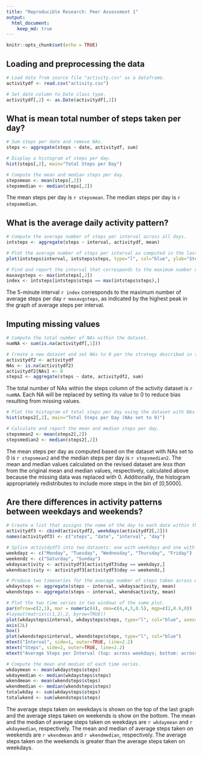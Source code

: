 ```yaml
---
title: "Reproducible Research: Peer Assessment 1"
output: 
  html_document:
    keep_md: true
---
```


```r
knitr::opts_chunk$set(echo = TRUE)
```

## Loading and preprocessing the data
```r
# Load data from source file "activity.csv" as a dataframe.
activitydf <- read.csv("activity.csv")

# Set date column to Date class type.
activitydf[,2] <- as.Date(activitydf[,2])
```


## What is mean total number of steps taken per day?
```r
# Sum steps per date and remove NAs.
steps <- aggregate(steps ~ date, activitydf, sum)

# Display a histogram of steps per day.
hist(steps[,2], main="Total Steps per Day")

# Compute the mean and median steps per day.
stepsmean <- mean(steps[,2])
stepsmedian <- median(steps[,2])
```


The mean steps per day is `r stepsmean`. The median steps per day is `r stepsmedian`.


## What is the average daily activity pattern?
```r
# Compute the average number of steps per interval across all days.
intsteps <- aggregate(steps ~ interval, activitydf, mean)

# Plot the average number of steps per interval as computed in the last step.
plot(intsteps$interval, intsteps$steps, type="l", col="blue", ylab="Steps", xlab="Interval", main="Average Steps per Interval (across all days)")

# Find and report the interval that corresponds to the maximum number of average steps per day as calculated across all days.
maxavgsteps <- max(intsteps[,2])
index <- intsteps[intsteps$steps == max(intsteps$steps),]
```

The 5-minute interval `r index` corresponds to the maximum number of average steps per day `r maxavgsteps`, as indicated by the highest peak in the graph of average steps per interval.

## Imputing missing values
```r
# Compute the total number of NAs within the dataset.
numNA <- sum(is.na(activitydf[,1]))

# Create a new dataset and set NAs to 0 per the strategy described in the text.
activitydf2 <- activitydf
NAs <- is.na(activitydf2)
activitydf2[NAs] <- 0
steps2 <- aggregate(steps ~ date, activitydf2, sum)

```

The total number of NAs within the steps column of the activity dataset is `r numNA`. Each NA will be replaced by setting its value to 0 to reduce bias resulting from missing values. 

```r
# Plot the histogram of total steps per day using the dataset with NAs filled in.
hist(steps2[,2], main="Total Steps per Day (NAs set to 0)")

# Calculate and report the mean and median steps per day.
stepsmean2 <- mean(steps2[,2])
stepsmedian2 <- median(steps2[,2])
```

The mean steps per day as computed based on the dataset with NAs set to 0 is `r stepsmean2` and the median steps per day is `r stepsmedian2`. The mean and median values calculated on the revised dataset are *less than* from the original mean and median values, respectively, calculated above because the missing data was replaced with 0. Additionally, the histogram appropriately redistributes to include more steps in the bin of [0,5000].

## Are there differences in activity patterns between weekdays and weekends?
```r
# Create a list that assigns the name of the day to each date within the filled in dataset. Bind activitydays with activitydf2 to form new data frame.
activitydf3 <- cbind(activitydf2, weekdays(activitydf2[,2]))
names(activitydf3) <- c("steps", "date", "interval", "day")

# Splice actividydf3 into two datasets: one with weekdays and one with weekends.
weekdayz <- c("Monday", "Tuesday", "Wednesday", "Thursday", "Friday")
weekendz <- c("Saturday", "Sunday")
wkdaysactivity <- activitydf3[activitydf3$day == weekdayz,]
wkendsactivity <- activitydf3[activitydf3$day == weekendz,]

# Produce two timeseries for the average number of steps taken across weekdays and another averaged across weekends. 
wkdaysteps <- aggregate(steps ~ interval, wkdaysactivity, mean)
wkendsteps <- aggregate(steps ~ interval, wkendsactivity, mean)

# Plot the two time series in two windows of the same plot.
par(mfrow=c(2,1), mar = numeric(4), oma=c(4,4,3,0.5), mgp=c(2,0.6,0))
#layout(matrix(c(1,2),2, byrow=TRUE))
plot(wkdaysteps$interval, wkdaysteps$steps, type="l", col="blue", axes=FALSE)#, main="Average Steps per Interval (top: across weekdays; bottom: across weekends")
axis(2L)
box()
plot(wkendsteps$interval, wkendsteps$steps, type="l", col="blue")
mtext("Interval", side=1, outer=TRUE, line=2.2)
mtext("Steps", side=2, outer=TRUE, line=2.2)
mtext("Average Steps per Interval (top: across weekdays; bottom: across weekends)", outer=TRUE)

# Compute the mean and median of each time series.
wkdaymean <- mean(wkdaysteps$steps)
wkdaymedian <- median(wkdaysteps$steps)
wkendmean <- mean(wkendsteps$steps)
wkendmedian <- median(wkendsteps$steps)
totalwkday <- sum(wkdaysteps$steps)
totalwkend <- sum(wkendsteps$steps)
```

The average steps taken on weekdays is shown on the top of the last graph and the average steps taken on weekends is show on the bottom. The mean and the median of average steps taken on weekdays are `r wkdaymean` and `r wkdaymedian`, respectively. The mean and median of average steps taken on weekends are `r wkendmean` and `r wkendmedian`, respectively. The average steps taken on the weekends is greater than the average steps taken on weekdays.

